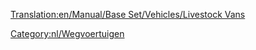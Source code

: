 [[Translation:en/Manual/Base Set/Vehicles/Livestock Vans]]

{{nl/Wegvoertuig|name     = Talbott veewagen
  |img      = Talbott_Livestock_Van.png
  |price    = £4.305 (€8.610) 
  |speed    = 30 mph (48 km/h)
  |annual   = £421 (€842)
  |designed = 1935
  |life     = 15
  |capacity = 14 stuks vee
}}
{{nl/Wegvoertuig|name     = Uhl veewagen
  |img      = Uhl_Livestock_Van.png
  |price    = £5.330 (€10.660)  
  |speed    = 55 mph (88 km/h)
  |annual   = £787 (€1.574)
  |designed = 1980
  |life     = 15
  |capacity = 16 stuks vee
}}
{{nl/Wegvoertuig|name     = Foster veewagen
  |img      = Foster_Livestock_Van.png
  |price    = £5.740 (€11.480) 
  |speed    = 70 mph (112 km/h)
  |annual   = £1.125 (€2.250)
  |designed = 2022
  |life     = 15
  |capacity = 18 stuks vee
}}

[[Category:nl/Wegvoertuigen]]